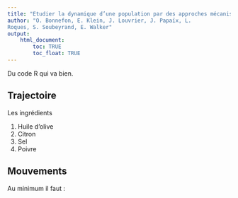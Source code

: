 ```yaml
---
title: "Etudier la dynamique d’une population par des approches mécanistico-statistiques"
author: "O. Bonnefon, E. Klein, J. Louvrier, J. Papaïx, L.
Roques, S. Soubeyrand, E. Walker"
output: 
    html_document:
        toc: TRUE
        toc_float: TRUE
---
```


Du code R qui va bien.


## Trajectoire

Les ingrédients

1. Huile d'olive
2. Citron
3. Sel
4. Poivre


## Mouvements

Au minimum il faut :

